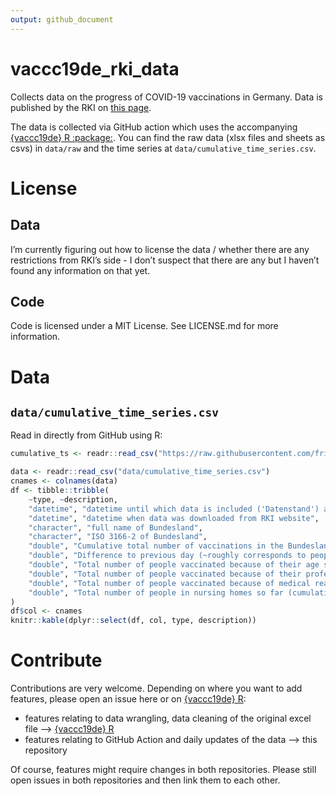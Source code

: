 ```yaml
---
output: github_document
---
```

# vaccc19de_rki_data

Collects data on the progress of COVID-19 vaccinations in Germany. Data is published by the RKI on [this page](https://www.rki.de/DE/Content/InfAZ/N/Neuartiges_Coronavirus/Daten/Impfquotenmonitoring.html). 

The data is collected via GitHub action which uses the accompanying [{vaccc19de} R :package:](https://github.com/friep/vaccc19de). You can find the raw data (xlsx files and sheets as csvs) in `data/raw` and the time series at `data/cumulative_time_series.csv`.   

# License
## Data 
I'm currently figuring out how to license the data / whether there are any restrictions from RKI's side - I don't suspect that there are any but I haven't found any information on that yet.

## Code
Code is licensed under a MIT License. See LICENSE.md for more information. 


# Data
## `data/cumulative_time_series.csv`

Read in directly from GitHub using R:
```r
cumulative_ts <- readr::read_csv("https://raw.githubusercontent.com/friep/vaccc19de_rki_data/main/data/cumulative_time_series.csv")
```

```r
data <- readr::read_csv("data/cumulative_time_series.csv")
cnames <- colnames(data)
df <- tibble::tribble(
    ~type, ~description,
    "datetime", "datetime until which data is included ('Datenstand') as specified in the Excel file.",
    "datetime", "datetime when data was downloaded from RKI website",
    "character", "full name of Bundesland", 
    "character", "ISO 3166-2 of Bundesland",
    "double", "Cumulative total number of vaccinations in the Bundesland",
    "double", "Difference to previous day (~roughly corresponds to people vaccinated since then although delays in reporting could be the case",
    "double", "Total number of people vaccinated because of their age so far (cumulative)",
    "double", "Total number of people vaccinated because of their profession so far (cumulative)",
    "double", "Total number of people vaccinated because of medical reasons so far (cumulative)",
    "double", "Total number of people in nursing homes so far (cumulative)"
)
df$col <- cnames
knitr::kable(dplyr::select(df, col, type, description))
```


# Contribute
Contributions are very welcome. Depending on where you want to add features, please open an issue here or on [{vaccc19de} R](https://github.com/friep/vaccc19de):

- features relating to data wrangling, data cleaning of the original excel file --> [{vaccc19de} R](https://github.com/friep/vaccc19de)
- features relating to GitHub Action and daily updates of the data --> this repository

Of course, features might require changes in both repositories. Please still open issues in both repositories and then link them to each other. 

